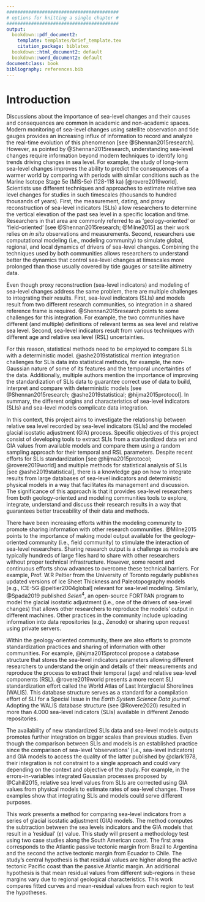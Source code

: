 ```yaml
---
#########################################
# options for knitting a single chapter #
#########################################
output:
  bookdown::pdf_document2:
    template: templates/brief_template.tex
    citation_package: biblatex
  bookdown::html_document2: default
  bookdown::word_document2: default
documentclass: book
bibliography: references.bib
---
```

# Introduction {#introduction}

Discussions about the importance of sea-level changes and their causes and consequences are common in academic and non-academic spaces. Modern monitoring of sea-level changes using satellite observation and tide gauges provides an increasing influx of information to record and analyze the real-time evolution of this phenomenon [see @Shennan2015research]. However, as pointed by @Shennan2015research, understanding sea-level changes require information beyond modern techniques to identify long trends driving changes in sea level. For example, the study of long-term sea-level changes improves the ability to predict the consequences of a warmer world by comparing with periods with similar conditions such as the Marine Isotope Stage 5e (MIS-5e) (128-118 ka) [@rovere2019world]. Scientists use different techniques and approaches to estimate relative sea level changes for studies in such timescales (thousands to hundred thousands of years). First, the measurement, dating, and proxy reconstruction of sea-level indicators (SLIs) allow researchers to determine the vertical elevation of the past sea level in a specific location and time. Researchers in that area are commonly referred to as 'geology-oriented' or 'field-oriented' [see @Shennan2015research; @Milne2015] as their work relies on *in situ* observations and measurements. Second, researchers use computational modeling (i.e., modeling community) to simulate global, regional, and local dynamics of drivers of sea-level changes. Combining the techniques used by both communities allows researchers to understand better the dynamics that control sea-level changes at timescales more prolonged than those usually covered by tide gauges or satellite altimetry data.

Even though proxy reconstruction (sea-level indicators) and modeling of sea-level changes address the same problem, there are multiple challenges to integrating their results. First, sea-level indicators (SLIs) and models result from two different research communities, so integration in a shared reference frame is required. @Shennan2015research points to some challenges for this integration. For example, the two communities have different (and multiple) definitions of relevant terms as sea level and relative sea level. Second, sea-level indicators result from various techniques with different age and relative sea level (RSL) uncertainties. 

For this reason, statistical methods need to be employed to compare SLIs with a deterministic model. @ashe2019statistical mention integration challenges for SLIs data into statistical methods, for example, the non-Gaussian nature of some of its features and the temporal uncertainties of the data. Additionally, multiple authors mention the importance of improving the standardization of SLIs data to guarantee correct use of data to build, interpret and compare with deterministic models [see @Shennan2015research; @ashe2019statistical; @hijma2015protocol]. In summary, the different origins and characteristics of sea-level indicators (SLIs) and sea-level models complicate data integration.

In this context, this project aims to investigate the relationship between relative sea level recorded by sea-level indicators (SLIs) and the modeled glacial isostatic adjustment (GIA) process. Specific objectives of this project consist of developing tools to extract SLIs from a standardized data set and  GIA values from available models and compare them using a random sampling approach for their temporal and RSL parameters. Despite recent efforts for SLIs standardization [see @hijma2015protocol; @rovere2019world] and multiple methods for statistical analysis of SLIs [see @ashe2019statistical], there is a knowledge gap on how to integrate results from large databases of sea-level indicators and deterministic physical models in a way that facilitates its management and discussion. The significance of this approach is that it provides sea-level researchers from both geology-oriented and modeling communities tools to explore, integrate, understand and discuss their research results in a way that guarantees better traceability of their data and methods.

There have been increasing efforts within the modeling community to promote sharing information with other research communities. @Milne2015 points to the importance of making model output available for the geology-oriented community (i.e., field community) to stimulate the interaction of sea-level researchers. Sharing research output is a challenge as models are typically hundreds of large files hard to share with other researchers without proper technical infrastructure. However, some recent and continuous efforts show advances to overcome these technical barriers. For example, Prof. W.R Peltier from the University of Toronto regularly publishes updated versions of Ice Sheet Thickness and Paleotopography models [e.g., ICE-5G @peltier2004global] relevant for sea-level modeling. Similarly, @Spada2019 published $Selen^{4}$, an open-source FORTRAN program to model the glacial isostatic adjustment (i.e., one of the drivers of sea-level changes) that allows other researchers to reproduce the models' output in different machines. Other practices in the community include uploading information into data repositories (e.g., Zenodo) or sharing upon request using private servers.

Within the geology-oriented community, there are also efforts to promote standardization practices and sharing of information with other communities. For example, @hijma2015protocol propose a database structure that stores the sea-level indicators parameters allowing different researchers to understand the origin and details of their measurements and reproduce the process to extract their temporal
(age) and relative sea-level components (RSL). @rovere2019world presents a more recent SLI standardization effort called the World Atlas of Last Interglacial Shorelines (WALIS). This database structure serves as a standard for a compilation effort of SLI for a Special Issue in the *Earth System Science Data journal*. Adopting the WALIS database structure (see @Rovere2020) resulted in more than 4.000 sea-level indicators (SLIs) available in different Zenodo repositories.

The availability of new standardized SLIs data and sea-level models outputs promotes further integration on bigger scales than previous studies. Even though the comparison between SLIs and models is an established practice since the comparison of sea-level 'observations' (i.e., sea-level indicators) and GIA models to access the quality of the latter published by @clark1978, their integration is not constraint to a single approach and could vary depending on the context and objective of the study. For example, in the errors-in-variables integrated Gaussian processes proposed by @Cahill2015, relative sea level values from SLIs are corrected using GIA values from physical models to estimate rates of sea-level changes. These examples show that integrating SLIs and models could serve different purposes. 

This work presents a method for comparing sea-level indicators from a series of glacial isostatic adjustment (GIA) models. The method computes the subtraction between the sea levels indicators and the GIA models that result in a 'residual' ($\varepsilon$) value. This study will present a methodology test using two case studies along the South American coast. The first area corresponds to the Atlantic passive tectonic margin from Brazil to Argentina and the second the active tectonic margin from Ecuador to Chile. The study's central hypothesis is that residual values are higher along the active tectonic Pacific coast than the passive Atlantic margin. An additional hypothesis is that mean residual values from different sub-regions in these margins vary due to regional geological characteristics. This work compares fitted curves and mean-residual values from each region to test the hypotheses.